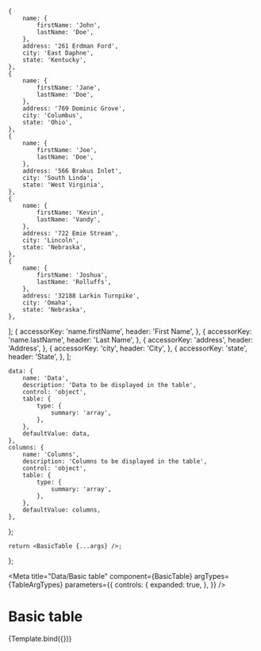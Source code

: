 
	{
		name: {
			firstName: 'John',
			lastName: 'Doe',
		},
		address: '261 Erdman Ford',
		city: 'East Daphne',
		state: 'Kentucky',
	},
	{
		name: {
			firstName: 'Jane',
			lastName: 'Doe',
		},
		address: '769 Dominic Grove',
		city: 'Columbus',
		state: 'Ohio',
	},
	{
		name: {
			firstName: 'Joe',
			lastName: 'Doe',
		},
		address: '566 Brakus Inlet',
		city: 'South Linda',
		state: 'West Virginia',
	},
	{
		name: {
			firstName: 'Kevin',
			lastName: 'Vandy',
		},
		address: '722 Emie Stream',
		city: 'Lincoln',
		state: 'Nebraska',
	},
	{
		name: {
			firstName: 'Joshua',
			lastName: 'Rolluffs',
		},
		address: '32188 Larkin Turnpike',
		city: 'Omaha',
		state: 'Nebraska',
	},
];
	{
		accessorKey: 'name.firstName',
		header: 'First Name',
	},
	{
		accessorKey: 'name.lastName',
		header: 'Last Name',
	},
	{
		accessorKey: 'address',
		header: 'Address',
	},
	{
		accessorKey: 'city',
		header: 'City',
	},
	{
		accessorKey: 'state',
		header: 'State',
	},
];

	data: {
		name: 'Data',
		description: 'Data to be displayed in the table',
		control: 'object',
		table: {
			type: {
				summary: 'array',
			},
		},
		defaultValue: data,
	},
	columns: {
		name: 'Columns',
		description: 'Columns to be displayed in the table',
		control: 'object',
		table: {
			type: {
				summary: 'array',
			},
		},
		defaultValue: columns,
	},
};

	return <BasicTable {...args} />;
};

<Meta
	title="Data/Basic table"
	component={BasicTable}
	argTypes={TableArgTypes}
	parameters={{
		controls: {
			expanded: true,
		},
	}}
/>

# Basic table

<Canvas>
	<Story name="Basic table">{Template.bind({})}</Story>
</Canvas>
